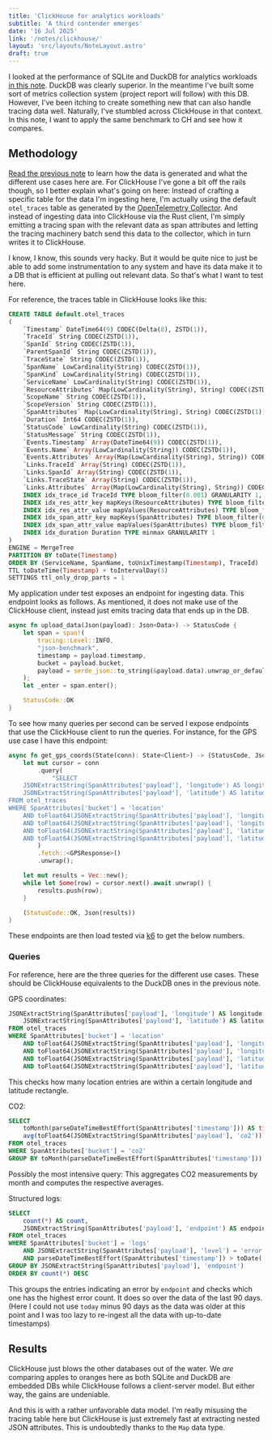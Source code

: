 ```yaml
---
title: 'ClickHouse for analytics workloads'
subtitle: 'A third contender emerges'
date: '16 Jul 2025'
link: '/notes/clickhouse/'
layout: 'src/layouts/NoteLayout.astro'
draft: true
---
```



I looked at the performance of SQLite and DuckDB for analytics workloads 
[in this note](/notes/sqlite-vs-duckdb/). DuckDB was clearly superior. In the meantime
I've built some sort of metrics collection system (project report will follow) with this
DB. However, I've been itching to create something new that can also handle tracing data
well. Naturally, I've stumbled across ClickHouse in that context. In this note, I want
to apply the same benchmark to CH and see how it compares.

## Methodology

[Read the previous note](/notes/sqlite-vs-duckdb/) to learn how the data is generated
and what the different use cases here are. For ClickHouse I've gone a bit off the rails
though, so I better explain what's going on here: Instead of crafting a specific table
for the data I'm ingesting here, I'm actually using the default `otel_traces` table
as generated by the [OpenTelemetry Collector](https://github.com/open-telemetry/opentelemetry-collector-contrib).
And instead of ingesting data into ClickHouse via the Rust client, I'm simply emitting
a tracing span with the relevant data as span attributes and letting the tracing 
machinery batch send this data to the collector, which in turn writes it to ClickHouse.

I know, I know, this sounds very hacky. But it would be quite nice to just be able
to add some instrumentation to any system and have its data make it to a DB that
is efficient at pulling out relevant data. So that's what I want to test here.

For reference, the traces table in ClickHouse looks like this:

```sql
CREATE TABLE default.otel_traces
(
	`Timestamp` DateTime64(9) CODEC(Delta(8), ZSTD(1)),
	`TraceId` String CODEC(ZSTD(1)),
	`SpanId` String CODEC(ZSTD(1)),
	`ParentSpanId` String CODEC(ZSTD(1)),
	`TraceState` String CODEC(ZSTD(1)),
	`SpanName` LowCardinality(String) CODEC(ZSTD(1)),
	`SpanKind` LowCardinality(String) CODEC(ZSTD(1)),
	`ServiceName` LowCardinality(String) CODEC(ZSTD(1)),
	`ResourceAttributes` Map(LowCardinality(String), String) CODEC(ZSTD(1)),
	`ScopeName` String CODEC(ZSTD(1)),
	`ScopeVersion` String CODEC(ZSTD(1)),
	`SpanAttributes` Map(LowCardinality(String), String) CODEC(ZSTD(1)),
	`Duration` Int64 CODEC(ZSTD(1)),
	`StatusCode` LowCardinality(String) CODEC(ZSTD(1)),
	`StatusMessage` String CODEC(ZSTD(1)),
	`Events.Timestamp` Array(DateTime64(9)) CODEC(ZSTD(1)),
	`Events.Name` Array(LowCardinality(String)) CODEC(ZSTD(1)),
	`Events.Attributes` Array(Map(LowCardinality(String), String)) CODEC(ZSTD(1)),
	`Links.TraceId` Array(String) CODEC(ZSTD(1)),
	`Links.SpanId` Array(String) CODEC(ZSTD(1)),
	`Links.TraceState` Array(String) CODEC(ZSTD(1)),
	`Links.Attributes` Array(Map(LowCardinality(String), String)) CODEC(ZSTD(1)),
	INDEX idx_trace_id TraceId TYPE bloom_filter(0.001) GRANULARITY 1,
	INDEX idx_res_attr_key mapKeys(ResourceAttributes) TYPE bloom_filter(0.01) GRANULARITY 1,
	INDEX idx_res_attr_value mapValues(ResourceAttributes) TYPE bloom_filter(0.01) GRANULARITY 1,
	INDEX idx_span_attr_key mapKeys(SpanAttributes) TYPE bloom_filter(0.01) GRANULARITY 1,
	INDEX idx_span_attr_value mapValues(SpanAttributes) TYPE bloom_filter(0.01) GRANULARITY 1,
	INDEX idx_duration Duration TYPE minmax GRANULARITY 1
)
ENGINE = MergeTree
PARTITION BY toDate(Timestamp)
ORDER BY (ServiceName, SpanName, toUnixTimestamp(Timestamp), TraceId)
TTL toDateTime(Timestamp) + toIntervalDay(3)
SETTINGS ttl_only_drop_parts = 1
```

My application under test exposes an endpoint for ingesting data.
This endpoint looks as follows. As mentioned, it does not make use of the ClickHouse client, instead
just emits tracing data that ends up in the DB.

```rust
async fn upload_data(Json(payload): Json<Data>) -> StatusCode {
    let span = span!(
        tracing::Level::INFO,
        "json-benchmark",
        timestamp = payload.timestamp,
        bucket = payload.bucket,
        payload = serde_json::to_string(&payload.data).unwrap_or_default()
    );
    let _enter = span.enter();

    StatusCode::OK
}
```

To see how many queries per second can be served I expose endpoints that use the ClickHouse client
to run the queries. For instance, for the GPS use case I have this endpoint:

```rust
async fn get_gps_coords(State(conn): State<Client>) -> (StatusCode, Json<Vec<GPSResponse>>) {
    let mut cursor = conn
        .query(
            "SELECT 
    JSONExtractString(SpanAttributes['payload'], 'longitude') AS longitude,
    JSONExtractString(SpanAttributes['payload'], 'latitude') AS latitude
FROM otel_traces 
WHERE SpanAttributes['bucket'] = 'location'
    AND toFloat64(JSONExtractString(SpanAttributes['payload'], 'longitude')) > 6
    AND toFloat64(JSONExtractString(SpanAttributes['payload'], 'longitude')) < 10
    AND toFloat64(JSONExtractString(SpanAttributes['payload'], 'latitude')) > 45
    AND toFloat64(JSONExtractString(SpanAttributes['payload'], 'latitude')) < 50",
        )
        .fetch::<GPSResponse>()
        .unwrap();

    let mut results = Vec::new();
    while let Some(row) = cursor.next().await.unwrap() {
        results.push(row);
    }

    (StatusCode::OK, Json(results))
}
```

These endpoints are then load tested via [k6](https://k6.io/) to get the below numbers.

### Queries

For reference, here are the three queries for the different use cases. These should be
ClickHouse equivalents to the DuckDB ones in the previous note.

GPS coordinates:

```sql
JSONExtractString(SpanAttributes['payload'], 'longitude') AS longitude,
    JSONExtractString(SpanAttributes['payload'], 'latitude') AS latitude
FROM otel_traces 
WHERE SpanAttributes['bucket'] = 'location'
    AND toFloat64(JSONExtractString(SpanAttributes['payload'], 'longitude')) > 6
    AND toFloat64(JSONExtractString(SpanAttributes['payload'], 'longitude')) < 10
    AND toFloat64(JSONExtractString(SpanAttributes['payload'], 'latitude')) > 45
    AND toFloat64(JSONExtractString(SpanAttributes['payload'], 'latitude')) < 50
```

This checks how many location entries are within a certain longitude and latitude rectangle.

CO2:

```sql
SELECT 
    toMonth(parseDateTimeBestEffort(SpanAttributes['timestamp'])) AS timestamp,
    avg(toFloat64(JSONExtractString(SpanAttributes['payload'], 'co2'))) AS avg
FROM otel_traces 
WHERE SpanAttributes['bucket'] = 'co2'
GROUP BY toMonth(parseDateTimeBestEffort(SpanAttributes['timestamp']))
```

Possibly the most intensive query: This aggregates CO2 measurements by month and computes the
respective averages.

Structured logs:

```sql
SELECT 
    count(*) AS count,
    JSONExtractString(SpanAttributes['payload'], 'endpoint') AS endpoint
FROM otel_traces 
WHERE SpanAttributes['bucket'] = 'logs'
    AND JSONExtractString(SpanAttributes['payload'], 'level') = 'error'
    AND parseDateTimeBestEffort(SpanAttributes['timestamp']) > toDate('2023-07-01') - INTERVAL 90 DAY
GROUP BY JSONExtractString(SpanAttributes['payload'], 'endpoint')
ORDER BY count(*) DESC
```

This groups the entries indicating an error by `endpoint` and checks which one has the
highest error count. It does so over the data of the last 90 days. (Here I could not use `today` minus
90 days as the data was older at this point and I was too lazy to re-ingest all the data with up-to-date timestamps)

## Results

<Results />

ClickHouse just blows the other databases out of the water. We _are_ comparing apples
to oranges here as both SQLite and DuckDB are embedded DBs while ClickHouse follows
a client-server model. But either way, the gains are undeniable.

And this is with a rather unfavorable data model. I'm really misusing the tracing table
here but ClickHouse is just extremely fast at extracting nested JSON attributes. This is
undoubtedly thanks to the `Map` data type.